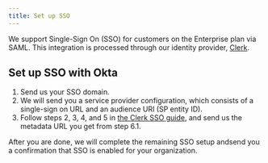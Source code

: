```yaml
---
title: Set up SSO
---
```


We support Single-Sign On (SSO) for customers on the Enterprise plan via SAML. This integration is processed through our identity provider, [Clerk](https://clerk.com).

## Set up SSO with Okta

1. Send us your SSO domain.
2. We will send you a service provider configuration, which consists of a single-sign on URL and an audience URI (SP entity ID).
3. Follow steps 2, 3, 4, and 5 in [the Clerk SSO guide](https://clerk.com/docs/authentication/saml/okta), and send us the metadata URL you get from step 6.1.

After you are done, we will complete the remaining SSO setup andsend you a confirmation that SSO is enabled for your organization.
